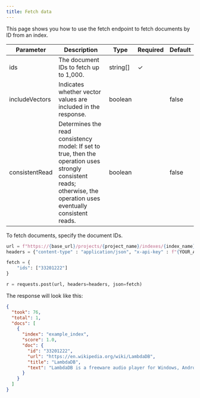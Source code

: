 ```yaml
---
title: Fetch data
---
```


This page shows you how to use the fetch endpoint to fetch documents by ID from an index.

| Parameter      | Description                                                   | Type       | Required | Default |
| -------------- | ------------------------------------------------------------- | ---------- | -------- | ------- |
| ids            | The document IDs to fetch up to 1,000.                        | string[]   | ✓        |         |
| includeVectors | Indicates whether vector values are included in the response. | boolean    |          | false   |
| consistentRead | Determines the read consistency model: If set to true, then the operation uses strongly consistent reads; otherwise, the operation uses eventually consistent reads. | boolean          |          | false   |

To fetch documents, specify the document IDs.

```python python
url = f"https://{base_url}/projects/{project_name}/indexes/{index_name}/query"
headers = {"content-type" : "application/json", "x-api-key" : f"{YOUR_API_KEY}"}

fetch = {
	"ids": ["33201222"]
}

r = requests.post(url, headers=headers, json=fetch)
```
The response will look like this:

```json
{
  "took": 76,
  "total": 1,
  "docs": [
    {
      "index": "example_index",
      "score": 1.0,
      "doc": {
        "id": "33201222",
        "url": "https://en.wikipedia.org/wiki/LambdaDB",
        "title": "LambdaDB",
        "text": "LambdaDB is a freeware audio player for Windows, Android and Linux (through Wine) ... "
      }
    }
  ]
}
```